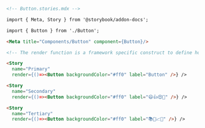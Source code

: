 ```md
<!-- Button.stories.mdx -->

import { Meta, Story } from '@storybook/addon-docs';

import { Button } from './Button';

<Meta title="Components/Button" component={Button}/>

<!-- The render function is a framework specific construct to define how the story should render -->

<Story
  name="Primary"
  render={()=><Button backgroundColor="#ff0" label="Button" />} />

<Story
  name="Secondary"
  render={()=><Button backgroundColor="#ff0" label="😄👍😍💯" />} />

<Story
  name="Tertiary"
  render={()=><Button backgroundColor="#ff0" label="📚📕📈🤓" />} />
```